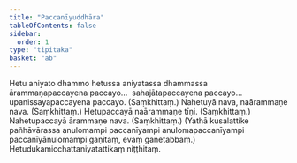 ```yaml
---
title: "Paccanīyuddhāra"
tableOfContents: false
sidebar:
  order: 1
type: "tipitaka"
basket: "ab"
---
```



<DynamicBreadcrumb />

<Division number="451">

<Paragraph number="985">
Hetu aniyato dhammo hetussa aniyatassa dhammassa ārammaṇapaccayena paccayo…  sahajātapaccayena paccayo…  upanissayapaccayena paccayo. (Saṃkhittaṃ.)
</Paragraph>

</Division>
<Division number="452">

<Paragraph number="986">
Nahetuyā nava, naārammaṇe nava. (Saṃkhittaṃ.)
</Paragraph>

<Paragraph number="987">
Hetupaccayā naārammaṇe tīṇi. (Saṃkhittaṃ.)
</Paragraph>

<Paragraph number="988">
Nahetupaccayā ārammaṇe nava. (Saṃkhittaṃ.)
</Paragraph>

<Paragraph number="989">
(Yathā kusalattike pañhāvārassa anulomampi paccanīyampi anulomapaccanīyampi paccanīyānulomampi gaṇitaṃ, evaṃ gaṇetabbaṃ.)

</Paragraph>
</Division>

<Paragraph number="990" type="center">
Hetudukamicchattaniyatattikaṃ niṭṭhitaṃ.
</Paragraph>